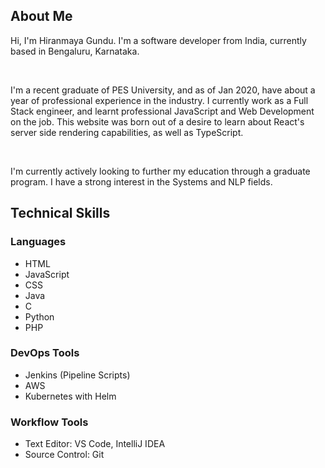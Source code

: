 ## About Me 

Hi, I'm Hiranmaya Gundu. I'm a software developer from India, currently based in Bengaluru, Karnataka. 

<br />

I'm a recent graduate of PES University, and as of Jan 2020, have about a year of professional experience in the industry. 
I currently work as a Full Stack engineer, and learnt professional JavaScript and Web Development on the job. 
This website was born out of a desire to learn about React's server side rendering capabilities, as well as TypeScript. 

<br />

I'm currently actively looking to further my education through a graduate program. I have a strong interest in the Systems
and NLP fields. 

## Technical Skills 

### Languages 
- HTML 
- JavaScript
- CSS
- Java
- C 
- Python 
- PHP

### DevOps Tools
- Jenkins (Pipeline Scripts)
- AWS 
- Kubernetes with Helm 

### Workflow Tools 
- Text Editor: VS Code, IntelliJ IDEA 
- Source Control: Git 





